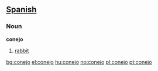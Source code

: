 == [[Spanish]] ==

===Noun===
'''conejo'''

# [[rabbit]]

[[bg:conejo]]
[[el:conejo]]
[[hu:conejo]]
[[no:conejo]]
[[pl:conejo]]
[[pt:conejo]]